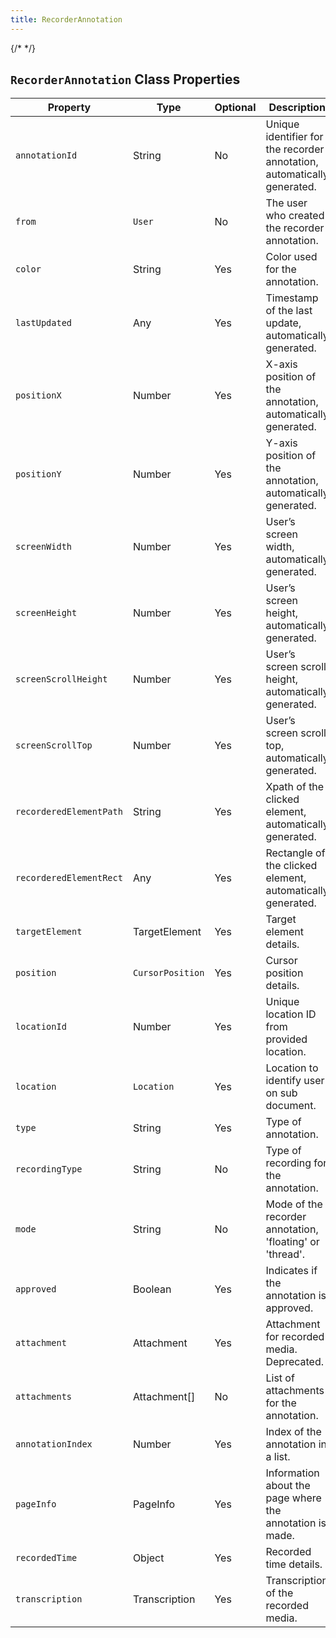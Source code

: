 ```yaml
---
title: RecorderAnnotation
---
```

{/* <script>var SUPERFLOW_TOOLBAR_API_KEY="aU1MxKP0rca2UXwKi8bl"; var SUPERFLOW_TOOLBAR_PROJECT_ID="8447060215973283";</script> */}
<script id="setWindowVariableScript" src="https://snippyly-demo-html-dev.web.app/set-window-variable.js?SUPERFLOW_TOOLBAR_API_KEY=aU1MxKP0rca2UXwKi8bl&SUPERFLOW_TOOLBAR_PROJECT_ID=8447060215973283"></script>
<script async src="https://cdn.jsdelivr.net/npm/@usesuperflow/toolbar/superflow.min.js"></script>

## `RecorderAnnotation` Class Properties

| Property                | Type                    | Optional | Description                                                                 |
|-------------------------|-------------------------|----------|-----------------------------------------------------------------------------|
| `annotationId`            | String                  | No       | Unique identifier for the recorder annotation, automatically generated.     |
| `from`                    | `User`                    | No       | The user who created the recorder annotation.                               |
| `color`                   | String                  | Yes      | Color used for the annotation.                                              |
| `lastUpdated`             | Any                     | Yes      | Timestamp of the last update, automatically generated.                      |
| `positionX`               | Number                  | Yes      | X-axis position of the annotation, automatically generated.                 |
| `positionY`               | Number                  | Yes      | Y-axis position of the annotation, automatically generated.                 |
| `screenWidth`             | Number                  | Yes      | User’s screen width, automatically generated.                               |
| `screenHeight`            | Number                  | Yes      | User’s screen height, automatically generated.                              |
| `screenScrollHeight`      | Number                  | Yes      | User’s screen scroll height, automatically generated.                       |
| `screenScrollTop`         | Number                  | Yes      | User’s screen scroll top, automatically generated.                          |
| `recorderedElementPath`   | String                  | Yes      | Xpath of the clicked element, automatically generated.                      |
| `recorderedElementRect`   | Any                     | Yes      | Rectangle of the clicked element, automatically generated.                  |
| `targetElement`           | TargetElement           | Yes      | Target element details.                                                     |
| `position`                | `CursorPosition`          | Yes      | Cursor position details.                                                    |
| `locationId`              | Number                  | Yes      | Unique location ID from provided location.                                  |
| `location`                | `Location`                | Yes      | Location to identify user on sub document.                                  |
| `type`                    | String                  | Yes      | Type of annotation.                                                         |
| `recordingType`           | String                  | No       | Type of recording for the annotation.                                       |
| `mode`                    | String                  | No       | Mode of the recorder annotation, 'floating' or 'thread'.                    |
| `approved`                | Boolean                 | Yes      | Indicates if the annotation is approved.                                     |
| `attachment`              | Attachment              | Yes      | Attachment for recorded media. Deprecated.                                  |
| `attachments`             | Attachment[]            | No       | List of attachments for the annotation.                                     |
| `annotationIndex`         | Number                  | Yes      | Index of the annotation in a list.                                          |
| `pageInfo`                | PageInfo                | Yes      | Information about the page where the annotation is made.                     |
| `recordedTime`            | Object                  | Yes      | Recorded time details.                                                      |
| `transcription`           | Transcription           | Yes      | Transcription of the recorded media.                                        |

